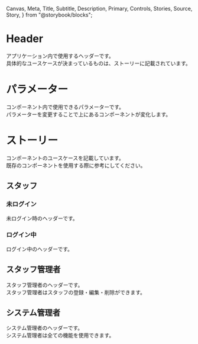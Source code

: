  Canvas,
  Meta,
  Title,
  Subtitle,
  Description,
  Primary,
  Controls,
  Stories,
  Source,
  Story,
} from "@storybook/blocks";


<Meta of={HeaderStories} />

# Header

アプリケーション内で使用するヘッダーです。\
具体的なユースケースが決まっているものは、ストーリーに記載されています。

<Primary />

# パラメーター

コンポーネント内で使用できるパラメーターです。\
パラメーターを変更することで上にあるコンポーネントが変化します。

<Controls />

# ストーリー

コンポーネントのユースケースを記載しています。\
既存のコンポーネントを使用する際に参考にしてください。

## スタッフ

### 未ログイン

未ログイン時のヘッダーです。

<Canvas of={HeaderStories.LoggedIn} />

### ログイン中

ログイン中のヘッダーです。

<Canvas of={HeaderStories.LoggedOut} />

## スタッフ管理者

スタッフ管理者のヘッダーです。\
スタッフ管理者はスタッフの登録・編集・削除ができます。

<Canvas of={HeaderStories.StaffAdmin} />

## システム管理者

システム管理者のヘッダーです。\
システム管理者は全ての機能を使用できます。

<Canvas of={HeaderStories.Admin} />
